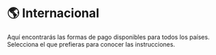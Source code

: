 # 🌎 Internacional


<Callout>
Aquí encontrarás las formas de pago disponibles para todos los países. Selecciona el que prefieras para conocer las instrucciones.
</Callout>

<Cards>
  <Card title="💸 PayPal" href="/payments/paypal" />
  <Card title="💳 Tarjetas de crédito y débito" href="/payments/cards" />
  <Card title="💰 Saldo de cuenta" href="/payments/credit-balance" />
  <Card title="🏛 Transferencia bancaria o depósito" href="/payments/bank-transfer" />
  <Card title="🌎 Tebex Checkout" href="/payments/tebex" />
</Cards>